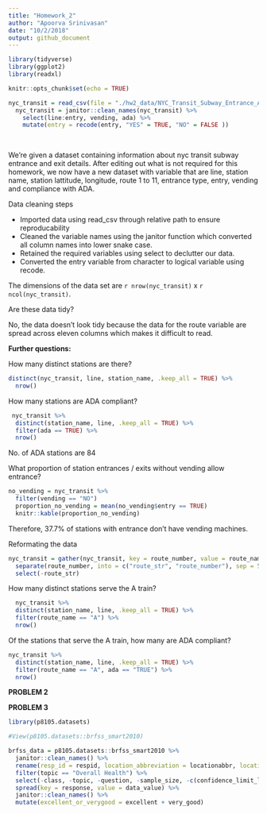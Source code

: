 ```yaml
---
title: "Homework_2"
author: "Apoorva Srinivasan"
date: "10/2/2018"
output: github_document
---
```

```r
library(tidyverse)
library(ggplot2)
library(readxl)
```

```r
knitr::opts_chunk$set(echo = TRUE)
```

```r

nyc_transit = read_csv(file = "./hw2_data/NYC_Transit_Subway_Entrance_And_Exit_Data.csv") 
  nyc_transit = janitor::clean_names(nyc_transit) %>%
    select(line:entry, vending, ada) %>%
    mutate(entry = recode(entry, "YES" = TRUE, "NO" = FALSE ))
  
   
```

We're given a dataset containing information about nyc transit subway entrance and exit details. After editing out what is not required for this homework, we now have a new dataset with variable that are line, station name, station lattitude, longitude, route 1 to 11, entrance type, entry, vending and compliance with ADA.

Data cleaning steps

* Imported data using read_csv through relative path to ensure reproducability
* Cleaned the variable names using the janitor function which converted all column names into lower snake case.
* Retained the required variables using select to declutter our data.
* Converted the entry variable from character to logical variable using recode.

The dimensions of the data set are  `r nrow(nyc_transit)` x `r ncol(nyc_transit)`. 

Are these data tidy?

No, the data doesn't look tidy because the data for the route variable are spread across eleven columns which makes it difficult to read. 

__Further questions:__


How many distinct stations are there?
```r
distinct(nyc_transit, line, station_name, .keep_all = TRUE) %>%
  nrow()
```

How many stations are ADA compliant?

```r
 nyc_transit %>%
  distinct(station_name, line, .keep_all = TRUE) %>% 
  filter(ada == TRUE) %>% 
  nrow()

```

No. of ADA stations are 84


What proportion of station entrances / exits without vending allow entrance?



```r
no_vending = nyc_transit %>%
  filter(vending == "NO")
  proportion_no_vending = mean(no_vending$entry == TRUE)
  knitr::kable(proportion_no_vending)
```
Therefore, 37.7% of stations with entrance don't have vending machines.

Reformating the data 

```r
nyc_transit = gather(nyc_transit, key = route_number, value = route_name, route1:route11) %>%
  separate(route_number, into = c("route_str", "route_number"), sep = 5) %>%
  select(-route_str)
```


How many distinct stations serve the A train?
```r
  nyc_transit %>%
  distinct(station_name, line, .keep_all = TRUE) %>%
  filter(route_name == "A") %>%
  nrow()
```

Of the stations that serve the A train, how many are ADA compliant?

```r
nyc_transit %>%
  distinct(station_name, line, .keep_all = TRUE) %>%
  filter(route_name == "A", ada == "TRUE") %>%
  nrow()
```



__PROBLEM 2__



__PROBLEM 3__

```r
library(p8105.datasets)

#View(p8105.datasets::brfss_smart2010)
```


```r
brfss_data = p8105.datasets::brfss_smart2010 %>%
  janitor::clean_names() %>%
  rename(resp_id = respid, location_abbreviation = locationabbr, location_desc = locationdesc) %>% 
  filter(topic == "Overall Health") %>%
  select(-class, -topic, -question, -sample_size, -c(confidence_limit_low:geo_location)) %>%
  spread(key = response, value = data_value) %>%
  janitor::clean_names() %>%
  mutate(excellent_or_verygood = excellent + very_good)

```



